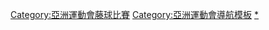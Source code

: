 {{Navbox
|name = 亞洲運動會藤球比賽
|title = [[亞洲運動會藤球比賽]]
|listclass = hlist
|imageleft = [[File:Sepaktakraw pictogram.svg|50px]]
|liststyle = padding-right:50px
|list1=
* ''[[1982年亞洲運動會藤球比賽|1982]] (示範項目)''
* {{color|#A0A0A0|1986}}
* [[1990年亞洲運動會藤球比賽|1990]]
* [[1994年亞洲運動會藤球比賽|1994]]
* [[1998年亞洲運動會藤球比賽|1998]]
* [[2002年亞洲運動會藤球比賽|2002]]
* [[2006年亞洲運動會藤球比賽|2006]]
* [[2010年亞洲運動會藤球比賽|2010]]
* [[2014年亞洲運動會藤球比賽|2014]]
* [[2018年亞洲運動會藤球比賽|2018]]
}}<includeonly>[[Category:亞洲運動會藤球比賽]]</includeonly><noinclude>
[[Category:亞洲運動會導航模板]]
[[Category:亞洲運動會藤球比賽|*]]
</noinclude>
